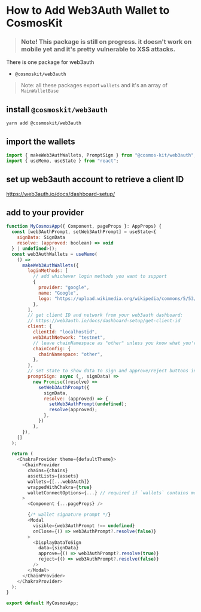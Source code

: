 # How to Add Web3Auth Wallet to CosmosKit

> ### Note! This package is still on progress. it doesn't work on mobile yet and it's pretty vulnerable to XSS attacks.

There is one package for web3auth

- `@cosmoskit/web3auth`

> Note: all these packages export `wallets` and it's an array of `MainWalletBase`

## install `@cosmoskit/web3auth`

```
yarn add @cosmoskit/web3auth
```

## import the wallets

```js
import { makeWeb3AuthWallets, PromptSign } from "@cosmos-kit/web3auth";
import { useMemo, useState } from "react";
```

## set up web3auth account to retrieve a client ID

https://web3auth.io/docs/dashboard-setup/

## add to your provider

```js
function MyCosmosApp({ Component, pageProps }: AppProps) {
  const [web3AuthPrompt, setWeb3AuthPrompt] = useState<{
    signData: SignData
    resolve: (approved: boolean) => void
  } | undefined>();
  const web3AuthWallets = useMemo(
    () =>
      makeWeb3AuthWallets({
        loginMethods: [
          // add whichever login methods you want to support
          {
            provider: "google",
            name: "Google",
            logo: "https://upload.wikimedia.org/wikipedia/commons/5/53/Google_%22G%22_Logo.svg",
          },
        ],
        // get client ID and network from your web3auth dashboard:
        // https://web3auth.io/docs/dashboard-setup/get-client-id
        client: {
          clientId: "localhostid",
          web3AuthNetwork: "testnet",
          // leave chainNamespace as "other" unless you know what you're doing
          chainConfig: {
            chainNamespace: "other",
          },
        },
        // set state to show data to sign and approve/reject buttons in modal
        promptSign: async (_, signData) =>
          new Promise((resolve) =>
            setWeb3AuthPrompt({
              signData,
              resolve: (approved) => {
                setWeb3AuthPrompt(undefined);
                resolve(approved);
              },
            })
          ),
      }),
    []
  );

  return (
    <ChakraProvider theme={defaultTheme}>
      <ChainProvider
        chains={chains}
        assetLists={assets}
        wallets={[...web3Auth]}
        wrappedWithChakra={true}
        walletConnectOptions={...} // required if `wallets` contains mobile wallets
      >
        <Component {...pageProps} />

        {/* wallet signature prompt */}
        <Modal
          visible={web3AuthPrompt !== undefined}
          onClose={() => web3AuthPrompt?.resolve(false)}
        >
          <DisplayDataToSign
            data={signData}
            approve={() => web3AuthPrompt?.resolve(true)}
            reject={() => web3AuthPrompt?.resolve(false)}
          />
        </Modal>
      </ChainProvider>
    </ChakraProvider>
  );
}

export default MyCosmosApp;
```

